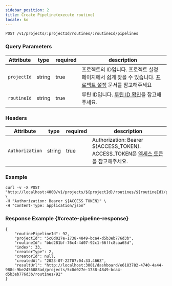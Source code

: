 ```yaml
---
sidebar_position: 2
title: Create Pipeline(execute routine)
locale: ko
---
```


```
POST /v1/projects/:projectId/routines/:routineId/pipelines
```

### Query Parameters

| Attribute   | type   | required | description                                                                                                                            |
| ----------- | ------ | -------- | -------------------------------------------------------------------------------------------------------------------------------------- |
| `projectId` | string | true     | 프로젝트의 ID입니다. 프로젝트 설정 페이지에서 쉽게 찾을 수 있습니다. [프로젝트 설정](/management/project/settings) 문서를 참고해주세요 |
| `routineId` | string | true     | 루틴 ID입니다. [루틴 ID 확인](/management/project/routine#check-routine-id)을 참고해주세요.                                            |

### Headers

| Attribute       | type   | required | description                                                                                                 |
| --------------- | ------ | -------- | ----------------------------------------------------------------------------------------------------------- |
| `Authorization` | string | true     | Authorization: Bearer ${ACCESS_TOKEN}.<br />ACCESS_TOKEN은 [엑세스 토큰](/api/access-token)을 참고해주세요. |

### Example

```
curl -v -X POST "http://localhost:4000/v1/projects/${projectId}/routines/${routineId}/pipelines" \
-H "Authorization: Bearer ${ACCESS_TOKEN}" \
-H "Content-Type: application/json"
```

### Response Example {#create-pipeline-response}

```
{
    "routinePipelineId": 92,
    "projectId": "5c0d027e-1738-4849-bca4-d5b3eb776d3b",
    "routineId": "bbd281bf-76c4-4d07-92c1-66ffc8caa65d",
    "index": 33,
    "creatorType": 2,
    "creatorId": null,
    "createdAt": "2023-07-22T07:04:33.466Z",
    "resultUrl": "http://localhost:3001/dashboard/e6183782-4740-4a44-988c-9be2456083ad/projects/5c0d027e-1738-4849-bca4-d5b3eb776d3b/routines/92"
}
```
